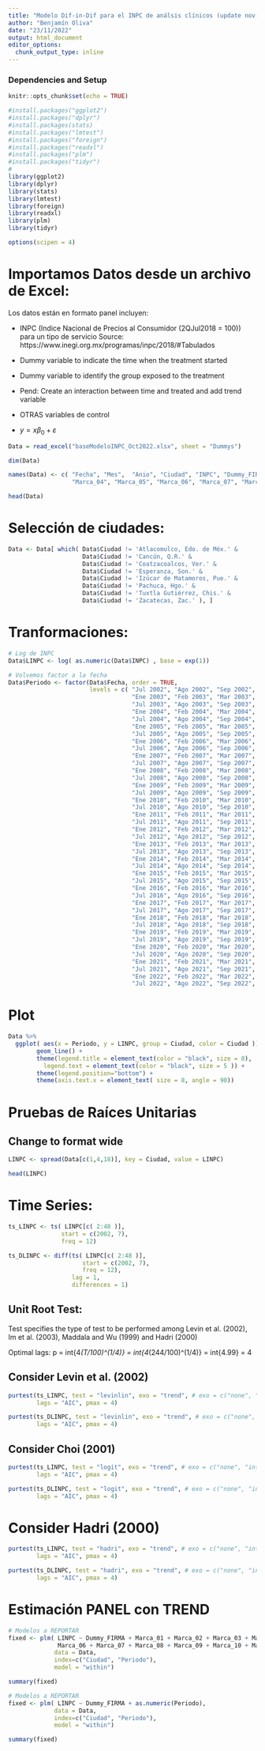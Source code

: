 ```yaml
---
title: "Modelo Dif-in-Dif para el INPC de análsis clínicos (update nov-2022)"
author: "Benjamín Oliva"
date: "23/11/2022"
output: html_document
editor_options: 
  chunk_output_type: inline
---
```


### Dependencies and Setup
```r
knitr::opts_chunk$set(echo = TRUE)

#install.packages("ggplot2")
#install.packages("dplyr")
#install.packages(stats)
#install.packages("lmtest")
#install.packages("foreign")
#install.packages("readxl")
#install.packages("plm")
#install.packages("tidyr")
# 
library(ggplot2)
library(dplyr)
library(stats)
library(lmtest)
library(foreign)
library(readxl)
library(plm)
library(tidyr)

options(scipen = 4)

```

# Importamos Datos desde un archivo de Excel:

Los datos están en formato panel incluyen:

* INPC (Indice Nacional de Precios al Consumidor (2QJul2018 = 100)) para un tipo de servicio
Source: https://www.inegi.org.mx/programas/inpc/2018/#Tabulados

* Dummy variable to indicate the time when the treatment started

* Dummy variable to identify the group exposed to the treatment

* Pend: Create an interaction between time and treated and add trend variable

* OTRAS variables de control

* $y = x \beta_0 + \varepsilon$

```r

Data = read_excel("baseModeloINPC_Oct2022.xlsx", sheet = "Dummys")

dim(Data)

names(Data) <- c( "Fecha", "Mes",  "Anio", "Ciudad", "INPC", "Dummy_FIRMA", "Marca_01", "Marca_02", "Marca_03",
                  "Marca_04", "Marca_05", "Marca_06", "Marca_07", "Marca_08", "Marca_09", "Marca_10",	"Marca_11")

head(Data)

```

# Selección de ciudades:
```r

Data <- Data[ which( Data$Ciudad != 'Atlacomulco, Edo. de Méx.' & 
                     Data$Ciudad != 'Cancún, Q.R.' &
                     Data$Ciudad != 'Coatzacoalcos, Ver.' &
                     Data$Ciudad != 'Esperanza, Son.' &
                     Data$Ciudad != 'Izúcar de Matamoros, Pue.' &
                     Data$Ciudad != 'Pachuca, Hgo.' &
                     Data$Ciudad != 'Tuxtla Gutiérrez, Chis.' &
                     Data$Ciudad != 'Zacatecas, Zac.' ), ]

```

# Tranformaciones:

```r
# Log de INPC
Data$LINPC <- log( as.numeric(Data$INPC) , base = exp(1))

# Volvemos factor a la fecha
Data$Periodo <- factor(Data$Fecha, order = TRUE,
                       levels = c( "Jul 2002", "Ago 2002", "Sep 2002", "Oct 2002", "Nov 2002", "Dic 2002",
                                   "Ene 2003", "Feb 2003", "Mar 2003", "Abr 2003", "May 2003", "Jun 2003",
                                   "Jul 2003", "Ago 2003", "Sep 2003", "Oct 2003", "Nov 2003", "Dic 2003",
                                   "Ene 2004", "Feb 2004", "Mar 2004", "Abr 2004", "May 2004", "Jun 2004",
                                   "Jul 2004", "Ago 2004", "Sep 2004", "Oct 2004", "Nov 2004", "Dic 2004",
                                   "Ene 2005", "Feb 2005", "Mar 2005", "Abr 2005", "May 2005", "Jun 2005",
                                   "Jul 2005", "Ago 2005", "Sep 2005", "Oct 2005", "Nov 2005", "Dic 2005",
                                   "Ene 2006", "Feb 2006", "Mar 2006", "Abr 2006", "May 2006", "Jun 2006",
                                   "Jul 2006", "Ago 2006", "Sep 2006", "Oct 2006", "Nov 2006", "Dic 2006",
                                   "Ene 2007", "Feb 2007", "Mar 2007", "Abr 2007", "May 2007", "Jun 2007",
                                   "Jul 2007", "Ago 2007", "Sep 2007", "Oct 2007", "Nov 2007", "Dic 2007",
                                   "Ene 2008", "Feb 2008", "Mar 2008", "Abr 2008", "May 2008", "Jun 2008",
                                   "Jul 2008", "Ago 2008", "Sep 2008", "Oct 2008", "Nov 2008", "Dic 2008",
                                   "Ene 2009", "Feb 2009", "Mar 2009", "Abr 2009", "May 2009", "Jun 2009",
                                   "Jul 2009", "Ago 2009", "Sep 2009", "Oct 2009", "Nov 2009", "Dic 2009",
                                   "Ene 2010", "Feb 2010", "Mar 2010", "Abr 2010", "May 2010", "Jun 2010",
                                   "Jul 2010", "Ago 2010", "Sep 2010", "Oct 2010", "Nov 2010", "Dic 2010",
                                   "Ene 2011", "Feb 2011", "Mar 2011", "Abr 2011", "May 2011", "Jun 2011",
                                   "Jul 2011", "Ago 2011", "Sep 2011", "Oct 2011", "Nov 2011", "Dic 2011",
                                   "Ene 2012", "Feb 2012", "Mar 2012", "Abr 2012", "May 2012", "Jun 2012",
                                   "Jul 2012", "Ago 2012", "Sep 2012", "Oct 2012", "Nov 2012", "Dic 2012",
                                   "Ene 2013", "Feb 2013", "Mar 2013", "Abr 2013", "May 2013", "Jun 2013",
                                   "Jul 2013", "Ago 2013", "Sep 2013", "Oct 2013", "Nov 2013", "Dic 2013",
                                   "Ene 2014", "Feb 2014", "Mar 2014", "Abr 2014", "May 2014", "Jun 2014",
                                   "Jul 2014", "Ago 2014", "Sep 2014", "Oct 2014", "Nov 2014", "Dic 2014",
                                   "Ene 2015", "Feb 2015", "Mar 2015", "Abr 2015", "May 2015", "Jun 2015",
                                   "Jul 2015", "Ago 2015", "Sep 2015", "Oct 2015", "Nov 2015", "Dic 2015",
                                   "Ene 2016", "Feb 2016", "Mar 2016", "Abr 2016", "May 2016", "Jun 2016",
                                   "Jul 2016", "Ago 2016", "Sep 2016", "Oct 2016", "Nov 2016", "Dic 2016",
                                   "Ene 2017", "Feb 2017", "Mar 2017", "Abr 2017", "May 2017", "Jun 2017",
                                   "Jul 2017", "Ago 2017", "Sep 2017", "Oct 2017", "Nov 2017", "Dic 2017",
                                   "Ene 2018", "Feb 2018", "Mar 2018", "Abr 2018", "May 2018", "Jun 2018",
                                   "Jul 2018", "Ago 2018", "Sep 2018", "Oct 2018", "Nov 2018", "Dic 2018",
                                   "Ene 2019", "Feb 2019", "Mar 2019", "Abr 2019", "May 2019", "Jun 2019",
                                   "Jul 2019", "Ago 2019", "Sep 2019", "Oct 2019", "Nov 2019", "Dic 2019",
                                   "Ene 2020", "Feb 2020", "Mar 2020", "Abr 2020", "May 2020", "Jun 2020",
                                   "Jul 2020", "Ago 2020", "Sep 2020", "Oct 2020", "Nov 2020", "Dic 2020",
                                   "Ene 2021", "Feb 2021", "Mar 2021", "Abr 2021", "May 2021", "Jun 2021",
                                   "Jul 2021", "Ago 2021", "Sep 2021", "Oct 2021", "Nov 2021", "Dic 2021",
                                   "Ene 2022", "Feb 2022", "Mar 2022", "Abr 2022", "May 2022", "Jun 2022",
                                   "Jul 2022", "Ago 2022", "Sep 2022", "Oct 2022", "Nov 2022", "Dic 2022" ))

```

# Plot

```r

Data %>%
  ggplot( aes(x = Periodo, y = LINPC, group = Ciudad, color = Ciudad )) +
        geom_line() +
        theme(legend.title = element_text(color = "black", size = 8),
          legend.text = element_text(color = "black", size = 5 )) +
        theme(legend.position="bottom") +
        theme(axis.text.x = element_text( size = 8, angle = 90))


```

# Pruebas de Raíces Unitarias

## Change to format wide

```r

LINPC <- spread(Data[c(1,4,18)], key = Ciudad, value = LINPC)

head(LINPC)

```

# Time Series:

```r

ts_LINPC <- ts( LINPC[c( 2:48 )], 
               start = c(2002, 7),
               freq = 12)

ts_DLINPC <- diff(ts( LINPC[c( 2:48 )], 
                     start = c(2002, 7),
                     freq = 12), 
                  lag = 1, 
                  differences = 1)

```
## Unit Root Test:

Test specifies the type of test to be performed among Levin et al. (2002), Im et al. (2003), Maddala and Wu (1999) and Hadri (2000)

Optimal lags:
p = int{4*(T/100)^(1/4)}
   = int{4*(244/100)^(1/4)}
   = int{4.99}
   = 4

## Consider Levin et al. (2002)

```r

purtest(ts_LINPC, test = "levinlin", exo = "trend", # exo = c("none", "intercept", "trend"),
        lags = "AIC", pmax = 4)

```

```r

purtest(ts_DLINPC, test = "levinlin", exo = "trend", # exo = c("none", "intercept", "trend"),
        lags = "AIC", pmax = 4)

```

## Consider Choi (2001)

```r

purtest(ts_LINPC, test = "logit", exo = "trend", # exo = c("none", "intercept", "trend"),
        lags = "AIC", pmax = 4)

```

```r

purtest(ts_DLINPC, test = "logit", exo = "trend", # exo = c("none", "intercept", "trend"),
        lags = "AIC", pmax = 4)

```

# Consider Hadri (2000)

```r

purtest(ts_LINPC, test = "hadri", exo = "trend", # exo = c("none", "intercept", "trend"),
        lags = "AIC", pmax = 4)

```

```r

purtest(ts_DLINPC, test = "hadri", exo = "trend", # exo = c("none", "intercept", "trend"),
        lags = "AIC", pmax = 4)


```

# Estimación PANEL con TREND

```r
# Modelos a REPORTAR
fixed <- plm( LINPC ~ Dummy_FIRMA + Marca_01 + Marca_02 + Marca_03 + Marca_04 + Marca_05 + 
              Marca_06 + Marca_07 + Marca_08 + Marca_09 + Marca_10 + Marca_11 + as.numeric(Periodo),
             data = Data, 
             index=c("Ciudad", "Periodo"), 
             model = "within")

summary(fixed)

```

```r
# Modelos a REPORTAR
fixed <- plm( LINPC ~ Dummy_FIRMA + as.numeric(Periodo),
             data = Data, 
             index=c("Ciudad", "Periodo"), 
             model = "within")

summary(fixed)

```

